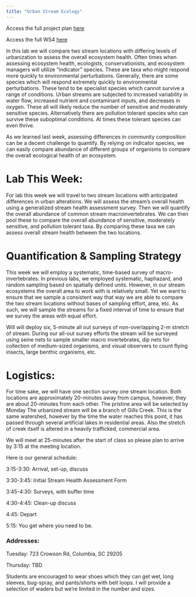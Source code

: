 ```yaml
---
title: "Urban Stream Ecology"
---
```


Access the full project plan [here](./docs/2023_WS4_ProjectPlan.pdf)

Access the full WS4 [here](./docs/2023_WS4_Template.pdf)

In this lab we will compare two stream locations with differing levels of urbanization to assess the overall ecosystem health. Often times when assessing ecosystem health, ecologists, conservationists, and ecosystem managers will utilize "indicator" species. These are taxa who might respond more quickly to environmental perturbations. Generally, there are some species which will respond extremely quickly to environmental perturbations. These tend to be specialist species which cannot survive a range of conditions. Urban streams are subjected to increased variability in water flow, increased nutrient and contaminant inputs, and decreases in oxygen. These all will likely reduce the number of sensitive and moderately sensitive species. Alternatively there are pollution tolerant species who can survive these suboptimal conditions. At times these tolerant species can even thrive.

As we learned last week, assessing differences in community composition can be a decent challenge to quantify. By relying on indicator species, we can easily compare abundance of different groups of organisms to compare the overall ecological health of an ecosystem.

# Lab This Week:

For lab this week we will travel to two stream locations with anticipated differences in urban alterations. We will assess the stream's overall health using a generalized stream health assessment survey. Then we will quantify the overall abundance of common stream macroinvertebrates. We can then pool these to compare the overall abundance of sensitive, moderately sensitive, and pollution tolerant taxa. By comparing these taxa we can assess overall stream health between the two locations.

# Quantification & Sampling Strategy

This week we will employ a systematic, time-based survey of macro-invertebrates. In previous labs, we employed systematic, haphazard, and random sampling based on spatially defined units. However, in our stream ecosystems the overall area to work with is relatively small. Yet we want to ensure that we sample a consistent way that way we are able to compare the two stream locations without bases of sampling effort, area, etc. As such, we will sample the streams for a fixed interval of time to ensure that we survey the areas with equal effort.

Will will deploy six, 5-minute all out surveys of non-overlapping 2-m stretch of stream. During our all-out survey efforts the stream will be surveyed using seine nets to sample smaller macro invertebrates, dip nets for collection of medium-sized organisms, and visual observers to count flying insects, large benthic organisms, etc.

# Logistics:

For time sake, we will have one section survey one stream location. Both locations are approximately 20-minutes away from campus, however, they are about 20-minutes from each other. The pristine area will be selected by Monday The urbanized stream will be a branch of Gills Creek. This is the same watershed, however by the time the water reaches this point, it has passed through several artificial lakes in residential areas. Also the stretch of creek itself is altered in a heavily trafficked, commercial area.

We will meet at 25-minutes after the start of class so please plan to arrive by 3:15 at the meeting location.

Here is our general schedule:

3:15-3:30: Arrival, set-up, discuss

3:30-3:45: Initial Stream Health Assessment Form

3:45-4:30: Surveys, with buffer time

4:30-4:45: Clean-up discuss

4:45: Depart

5:15: You get where you need to be.

### Addresses:

Tuesday: 723 Crowson Rd, Columbia, SC 29205

Thursday: TBD

Students are encouraged to wear shoes which they can get wet, long sleeves, bug-spray, and pants/shorts with belt loops. I will provide a selection of waders but we're limited in the number and sizes.
